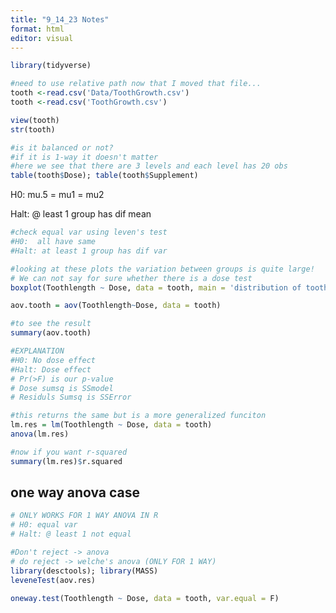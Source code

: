 ```yaml
---
title: "9_14_23 Notes"
format: html
editor: visual
---
```


```r
library(tidyverse)
```

```r
#need to use relative path now that I moved that file...
tooth <-read.csv('Data/ToothGrowth.csv')
tooth <-read.csv('ToothGrowth.csv')
```

```r
view(tooth)
str(tooth)

#is it balanced or not?
#if it is 1-way it doesn't matter
#here we see that there are 3 levels and each level has 20 obs
table(tooth$Dose); table(tooth$Supplement)


```

H0: mu.5 = mu1 = mu2

Halt: \@ least 1 group has dif mean

```r
#check equal var using leven's test
#H0:  all have same
#Halt: at least 1 group has dif var

#looking at these plots the variation between groups is quite large!
# We can not say for sure whether there is a dose test
boxplot(Toothlength ~ Dose, data = tooth, main = 'distribution of tooth length by dose')
```

```r
aov.tooth = aov(Toothlength~Dose, data = tooth)

#to see the result
summary(aov.tooth)

#EXPLANATION 
#H0: No dose effect
#Halt: Dose effect 
# Pr(>F) is our p-value
# Dose sumsq is SSmodel
# Residuls Sumsq is SSError
```

```r
#this returns the same but is a more generalized funciton
lm.res = lm(Toothlength ~ Dose, data = tooth)
anova(lm.res)

#now if you want r-squared
summary(lm.res)$r.squared
```

## one way anova case

```r
# ONLY WORKS FOR 1 WAY ANOVA IN R
# H0: equal var
# Halt: @ least 1 not equal

#Don't reject -> anova
# do reject -> welche's anova (ONLY FOR 1 WAY)
library(desctools); library(MASS)
leveneTest(aov.res)

oneway.test(Toothlength ~ Dose, data = tooth, var.equal = F)
```
